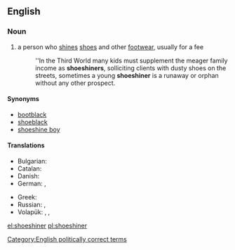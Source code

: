 ==English==

===Noun===
{{en-noun}}

# a person who [[shine]]s [[shoe]]s and other [[footwear]], usually for a fee
#: ''In the Third World many kids must supplement the meager family income as '''shoeshiners''', solliciting clients with dusty shoes on the streets, sometimes a young '''shoeshiner''' is a runaway or orphan without any other prospect.

====Synonyms====
* [[bootblack]]
* [[shoeblack]]
* [[shoeshine boy]]

====Translations====
{{trans-top|a person who shines shoes and other footwear, usually for a fee}}
* Bulgarian: {{t|bg|ваксаджия|sc=Cyrl}}
* Catalan: {{t+|ca|enllustrador de sabates|m}}
* Danish: {{t|da|skopudser|c}}
* German: {{t|de|Schuhputzer|m}}, {{t|de|Schuhputzerin|f}}
{{trans-mid}}
* Greek: {{t+|el|λούστρος|m|tr=loustros}}
* Russian: {{t|ru|чистильщик сапог|m|tr=čístilʹščik sapóg|sc=Cyrl}}, {{t|ru|чистильщик обуви|m|tr=čístilʹščik óbuvi|sc=Cyrl}}
* Volapük: {{qualifier|♂♀}} {{t|vo|jukilekluinan}}, {{qualifier|♂}} {{t|vo|jukihilekluinan}}, {{qualifier|♀}} {{t|vo|jukijilekluinan}}
{{trans-bottom}}

[[Category:English politically correct terms]]

[[el:shoeshiner]]
[[pl:shoeshiner]]